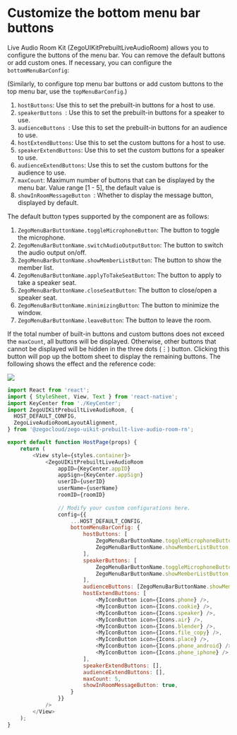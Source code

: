 # Customize the bottom menu bar buttons

Live Audio Room Kit (ZegoUIKitPrebuiltLiveAudioRoom) allows you to configure the buttons of the menu bar. You can remove the default buttons or add custom ones. If necessary, you can configure the `bottomMenuBarConfig`:

(Similarly, to configure top menu bar buttons or add custom buttons to the top menu bar, use the `topMenuBarConfig`.)

1. `hostButtons`: Use this to set the prebuilt-in buttons for a host to use. 
2. `speakerButtons `: Use this to set the prebuilt-in buttons for a speaker to use.
3. `audienceButtons `: Use this to set the prebuilt-in buttons for an audience to use.
4. `hostExtendButtons`: Use this to set the custom buttons for a host to use.
5. `speakerExtendButtons`: Use this to set the custom buttons for a speaker to use.
6. `audienceExtendButtons`: Use this to set the custom buttons for the audience to use.
7. `maxCount`: Maximum number of buttons that can be displayed by the menu bar. Value range [1 - 5], the default value is 
8. `showInRoomMessageButton `: Whether to display the message button, displayed by default.

The default button types supported by the component are as follows:

1. `ZegoMenuBarButtonName.toggleMicrophoneButton`: The button to toggle the microphone.
2. `ZegoMenuBarButtonName.switchAudioOutputButton`: The button to switch the audio output on/off.
3. `ZegoMenuBarButtonName.showMemberListButton`: The button to show the member list.
4. `ZegoMenuBarButtonName.applyToTakeSeatButton`: The button to apply to take a speaker seat.
5. `ZegoMenuBarButtonName.closeSeatButton`: The button to close/open a speaker seat.
6. `ZegoMenuBarButtonName.minimizingButton`: The button to minimize the window.
7. `ZegoMenuBarButtonName.leaveButton`: The button to leave the room.

If the total number of built-in buttons and custom buttons does not exceed the `maxCount`, all buttons will be displayed. Otherwise, other buttons that cannot be displayed will be hidden in the three dots (⋮) button. Clicking this button will pop up the bottom sheet to display the remaining buttons. The following shows the effect and the reference code:

<div style={{width:"30%"}}>
    <Frame width="auto" height="auto" caption="">
        <img src="https://storage.zego.im/sdk-doc/Pics/ZegoUIKit/Flutter/audio_room/bottom_bar.gif" />
    </Frame>
</div>

```javascript
import React from 'react';
import { StyleSheet, View, Text } from 'react-native';
import KeyCenter from './KeyCenter';
import ZegoUIKitPrebuiltLiveAudioRoom, {
  HOST_DEFAULT_CONFIG,
  ZegoLiveAudioRoomLayoutAlignment,
} from '@zegocloud/zego-uikit-prebuilt-live-audio-room-rn';

export default function HostPage(props) {
    return (
        <View style={styles.container}>
            <ZegoUIKitPrebuiltLiveAudioRoom
                appID={KeyCenter.appID}
                appSign={KeyCenter.appSign}
                userID={userID}
                userName={userName}
                roomID={roomID}
                
                // Modify your custom configurations here.
                config={{
                    ...HOST_DEFAULT_CONFIG,
                    bottomMenuBarConfig: {          
                        hostButtons: [
                            ZegoMenuBarButtonName.toggleMicrophoneButton,
                            ZegoMenuBarButtonName.showMemberListButton,
                        ],
                        speakerButtons: [
                            ZegoMenuBarButtonName.toggleMicrophoneButton,
                            ZegoMenuBarButtonName.showMemberListButton,
                        ],
                        audienceButtons: [ZegoMenuBarButtonName.showMemberListButton],
                        hostExtendButtons: [
                            <MyIconButton icon={Icons.phone} />,
                            <MyIconButton icon={Icons.cookie} />,
                            <MyIconButton icon={Icons.speaker} />,
                            <MyIconButton icon={Icons.air} />,
                            <MyIconButton icon={Icons.blender} />,
                            <MyIconButton icon={Icons.file_copy} />,
                            <MyIconButton icon={Icons.place} />,
                            <MyIconButton icon={Icons.phone_android} />,
                            <MyIconButton icon={Icons.phone_iphone} />,
                        ],
                        speakerExtendButtons: [],
                        audienceExtendButtons: [],
                        maxCount: 5, 
                        showInRoomMessageButton: true,
                    }
                }}
            />
        </View>
    );
}
```
